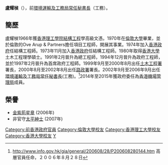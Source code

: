 '''盧耀楨'''{{GBSHK}}{{JP}}（{{bd|1946年|9月6日|}}），前[[環境運輸及工務局|環境運輸及工務局]][[常任秘書長|常任秘書長]]（工務）。

==簡歷==
盧耀楨1966年獲[[香港理工學院|香港理工學院]][[結構工程|結構工程]]學高級文憑。1970年在[[倫敦大學|倫敦大學]]畢業，並於倫敦的Ove Arup & Partners擔任項目工程師，開展其事業。1974年加入[[香港殖民地時期#香港政府|香港政府]]任結構工程師。1973年11月加入[[香港殖民地時期#香港政府|香港政府]]任結構工程師。1980年取得[[香港大學|香港大學]]土木工程理學碩士。1991年2月晉升為總工程師，1994年12月晉升為政府工程師，並於1997年2月晉升為首席政府工程師。1999年9月至2000年8月出任[[土木工程署|土木工程署]]署長，2000年8月至2002年8月出任[[路政署|路政署]]署長。2002年9月至2006年9月出任[[環境運輸及工務局|環境運輸及工務局]][[常任秘書長|常任秘書長]](工務)。<ref>http://www.info.gov.hk/gia/general/200608/28/P200608280144.htm {{Wayback|url=http://www.info.gov.hk/gia/general/200608/28/P200608280144.htm |date=20190902190840 }} 高層官員任命，２００６年８月２８日</ref>2014年至2015年獲政府委任為[[香港機場管理局|香港機場管理局]]成員。

==榮譽==
*[[金紫荊星章|金紫荊星章]] (2006年)
*非官守[[太平紳士|太平紳士]] (2007年)

{{start box}}

{{s-gov}}
{{s-new|first}}
{{s-title|[[環境運輸及工務局|環境運輸及工務局常任秘書長（工務）]]|2002年 - 2006年}}
{{s-after|[[麥齊光|麥齊光]]}}
{{s-before|[[梁國新_(香港)|梁國新]]}}
{{s-title|[[路政署|路政署署長]]|2000年 - 2002年}}
{{s-after|[[劉家強|劉家強]]}}
{{s-before|待查}}
{{s-title|[[土木工程署|土木工程署署長]]|1999年 - 2000年}}
{{s-after|[[劉正光|劉正光]]}}
{{end box}}

[[Category:前香港政府官員|Category:前香港政府官員]]
[[Category:倫敦大學校友|Category:倫敦大學校友]]
[[Category:香港理工大學校友|Category:香港理工大學校友]]
[[Category:香港大學校友|Category:香港大學校友]]
[[Category:盧姓|Y]]